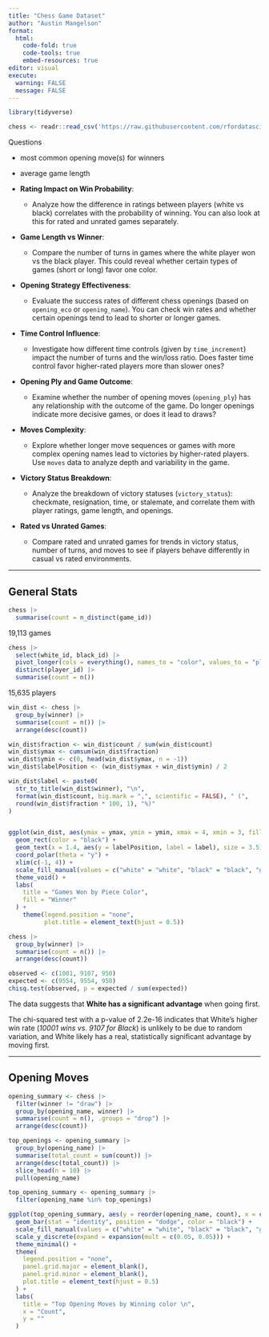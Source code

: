 ```yaml
---
title: "Chess Game Dataset"
author: "Austin Mangelson"
format: 
  html:
    code-fold: true
    code-tools: true
    embed-resources: true
editor: visual
execute: 
  warning: FALSE
  message: FALSE
---
```


```r
library(tidyverse)

chess <- readr::read_csv('https://raw.githubusercontent.com/rfordatascience/tidytuesday/master/data/2024/2024-10-01/chess.csv')
```

Questions

-   most common opening move(s) for winners

-   average game length

-   **Rating Impact on Win Probability**:

    -   Analyze how the difference in ratings between players (white vs black) correlates with the probability of winning. You can also look at this for rated and unrated games separately.

<!-- -->

-   **Game Length vs Winner**:

    -   Compare the number of turns in games where the white player won vs the black player. This could reveal whether certain types of games (short or long) favor one color.

-   **Opening Strategy Effectiveness**:

    -   Evaluate the success rates of different chess openings (based on `opening_eco` or `opening_name`). You can check win rates and whether certain openings tend to lead to shorter or longer games.

-   **Time Control Influence**:

    -   Investigate how different time controls (given by `time_increment`) impact the number of turns and the win/loss ratio. Does faster time control favor higher-rated players more than slower ones?

-   **Opening Ply and Game Outcome**:

    -   Examine whether the number of opening moves (`opening_ply`) has any relationship with the outcome of the game. Do longer openings indicate more decisive games, or does it lead to draws?

-   **Moves Complexity**:

    -   Explore whether longer move sequences or games with more complex opening names lead to victories by higher-rated players. Use `moves` data to analyze depth and variability in the game.

-   **Victory Status Breakdown**:

    -   Analyze the breakdown of victory statuses (`victory_status`): checkmate, resignation, time, or stalemate, and correlate them with player ratings, game length, and openings.

-   **Rated vs Unrated Games**:

    -   Compare rated and unrated games for trends in victory status, number of turns, and moves to see if players behave differently in casual vs rated environments.

------------------------------------------------------------------------

## General Stats

```r
chess |> 
  summarise(count = n_distinct(game_id))
```

19,113 games

```r
chess |> 
  select(white_id, black_id) |> 
  pivot_longer(cols = everything(), names_to = "color", values_to = "player_id") |>
  distinct(player_id) |> 
  summarise(count = n())
```

15,635 players

```r
win_dist <- chess |> 
  group_by(winner) |> 
  summarise(count = n()) |> 
  arrange(desc(count))

win_dist$fraction <- win_dist$count / sum(win_dist$count)
win_dist$ymax <- cumsum(win_dist$fraction)
win_dist$ymin <- c(0, head(win_dist$ymax, n = -1))
win_dist$labelPosition <- (win_dist$ymax + win_dist$ymin) / 2

win_dist$label <- paste0(
  str_to_title(win_dist$winner), "\n",
  format(win_dist$count, big.mark = ",", scientific = FALSE), " (",
  round(win_dist$fraction * 100, 1), "%)"
)


ggplot(win_dist, aes(ymax = ymax, ymin = ymin, xmax = 4, xmin = 3, fill = winner)) +
  geom_rect(color = "black") +
  geom_text(x = 1.4, aes(y = labelPosition, label = label), size = 3.5) + 
  coord_polar(theta = "y") +
  xlim(c(-1, 4)) +
  scale_fill_manual(values = c("white" = "white", "black" = "black", "grey" = "grey")) +
  theme_void() +
  labs(
    title = "Games Won by Piece Color",
    fill = "Winner"
  ) +
    theme(legend.position = "none",
          plot.title = element_text(hjust = 0.5))
```

```r

chess |> 
  group_by(winner) |> 
  summarise(count = n()) |> 
  arrange(desc(count))

observed <- c(1001, 9107, 950)
expected <- c(9554, 9554, 950)
chisq.test(observed, p = expected / sum(expected))
```

The data suggests that **White has a significant advantage** when going first.

The chi-squared test with a p-value of 2.2e-16 indicates that White’s higher win rate (*10001 wins vs. 9107 for Black*) is unlikely to be due to random variation, and White likely has a real, statistically significant advantage by moving first.

------------------------------------------------------------------------

## Opening Moves

```r

opening_summary <- chess |> 
  filter(winner != "draw") |> 
  group_by(opening_name, winner) |> 
  summarise(count = n(), .groups = "drop") |> 
  arrange(desc(count))

top_openings <- opening_summary |> 
  group_by(opening_name) |> 
  summarise(total_count = sum(count)) |> 
  arrange(desc(total_count)) |> 
  slice_head(n = 10) |> 
  pull(opening_name)

top_opening_summary <- opening_summary |> 
  filter(opening_name %in% top_openings)

ggplot(top_opening_summary, aes(y = reorder(opening_name, count), x = count, fill = winner)) +
  geom_bar(stat = "identity", position = "dodge", color = "black") +
  scale_fill_manual(values = c("white" = "white", "black" = "black", "grey" = "grey")) +
  scale_y_discrete(expand = expansion(mult = c(0.05, 0.05))) +
  theme_minimal() +
  theme(
    legend.position = "none",
    panel.grid.major = element_blank(),
    panel.grid.minor = element_blank(),
    plot.title = element_text(hjust = 0.5)
  ) +
  labs(
    title = "Top Opening Moves by Winning color \n",
    x = "Count", 
    y = ""
  ) 
```
